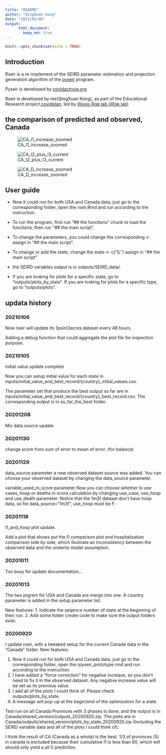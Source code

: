```yaml
---
title: "README"
author: "QingXuan Kong"
date: "2021/01/06"
output:
      html_document:
        keep_md: true
---
```


```r
knitr::opts_chunk$set(echo = TRUE)
```

## Introduction
Rseir is a re-implement of the SEIRD parameter estimation and projection generation algorithm of the [pyseir](https://github.com/covid-projections/covid-data-model) program.

Pyseir is developed by [covidactnow.org](www.covidactnow.org)

Rseir is developed by me(QingXuan Kong), as part of the Educational Research project,[covidplan](https://covidplan.io/), led by [illinois Risk lab (iRisk lab)](https://irisklabuiuc.wixsite.com/actsi)

## the comparison of predicted and observed, Canada
![CA_I1_increase_zoomed](cached_output/20201013/outputs/CA/plots_by_state/CA/CA_CA_I1_increase_zoomed.png)

![CA_I2_plus_I3_current](cached_output/20201013/outputs/CA/plots_by_state/CA/CA_CA_I2_plus_I3_current.png)

![CA_D_increase_zoomed](cached_output/20201013/outputs/CA/plots_by_state/CA/CA_CA_D_increase_zoomed.png)

## User guide
* Now it could run for both USA and Canada data, just go to the corresponding folder, open the rseir.Rmd and run according to the instruction.

* To run the program, first run "## the functions" chunk to load the functions, then run "## the main script".

* To change the parameters, you could change the corresponding <- assign in "## the main script".

* To change or add the state, change the state <- c("IL") assign in "## the main script"

* the SEIRD variables output is in outputs/SEIRD_data/.

* If you are looking for plots for a specific state, go to "outputs/plots_by_state". If you are looking for plots for a specific type, go to "outputs/plots".

## updata history

### 20210106
Now rseir will update its 1point3acres dataset every 48 hours.

Adding a debug function that could aggregate the plot file for inspection purpose.

### 20210105
initial value update complete

Now you can setup initial value for each state in inputs/initial_value_and_best_record/{country}_initial_values.csv.

The parameter set that produce the best output so far are in inputs/initial_value_and_best_record/{country}_best_record.csv. The corresponding output is in so_far_the_best folder.

### 20201208
Mix data source update

### 20201130
change score from sum of error to mean of error. (for balance)

### 20201129
data_source parameter
a new observed dataset source was added. You can choose your observed dataset by changing the data_source parameter.

variable_used_in_score parameter
Now you can choose whether to use cases, hosp or deaths in score calculation by changing use_case, use_hosp and use_death parameter.
Notice that the 1m3f dataset don't have hosp data, so for data_source="1m3f", use_hosp must be F.

### 20201118
I1_and_hosp plot update.

Add a plot that shows put the I1 comparison plot and hospitalization comparison side by side, which illustrate an inconsistency between the observed data and the underlie model assumption.

### 20201011
Too busy for update documentation...

### 20201013
The two prgram for USA and Canada are merge into one. A country parameter is added in the setup parameter list.

New features:
1. Indicate the seqence number of state at the beginning of their run. 
2. Add some folder create code to make sure the output folders exist.

### 20200920
I update rseir, with a tweaked setup for the current Canada data in the "Canada" folder.
New features:

1. Now it could run for both USA and Canada data, just go to the corresponding folder, open the rpyseir_prototype.rmd and run according to the instruction.
2. I have added a "force correction" for negative increase, so you don't need to fix it in the observed dataset. Any negative increase value will be set as its previous value.
3. I add all of the plots I could think of. Please check outputs/plots_by_state.
4. A message will pop-up at the begin/end of the optimization for a state.

Test run on all Canada Provinces with 3 phases is done, and the output is in Canada/shared_version/outputs_20200920.zip. The plots are in Canada/outputs/shared_version/plots_by_state_20200920.zip (Including the SEIRD variable data and all of the plots I could think of).

I think the result of CA (Canada as a whole) is the best. 1/3 of provinces (5) in canada is excluded because their cumulative I1 is less than 60, which will should only yield a all 0 prediction.
